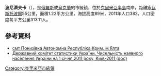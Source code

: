 {{No footnotes|time=2015-09-16T14:47:59+00:00}}
'''波尼濟夫卡'''（{{lang-ru|Понизовка}}），是[[俄羅斯|俄羅斯]]或[[烏克蘭|烏克蘭]]的市級鎮，位於[[克里米亞半島|克里米亞半島]]南岸，距離[[塞瓦斯托波爾|塞瓦斯托波爾]]55公里，面積1.22平方公里，海拔高度89米，2011年人口382，人口密度每平方公里313.11人。

==參考資料==
*[http://gska2.rada.gov.ua/pls/z7502/A005?rdat1=21.02.2009&rf7571=1317 смт Понизівка Автономна Республіка Крим, м Ялта]{{dead link|date=2018年1月 |bot=InternetArchiveBot |fix-attempted=yes }}
*[https://web.archive.org/web/20121010205321/http://stat6.stat.lviv.ua/PXWEB2007/ukr/publ/2011/chnas.zip Державний комітет статистики України. Чисельність наявного населення України на 1 січня 2011 року, Київ-2011 (doc)]

{{coord|44|23|47|N|33|57|25|E|scale:30000|display=title}}

{{DEFAULTSORT:Понизівка}}
[[Category:克里米亞市級鎮|Category:克里米亞市級鎮]]


{{Crimea-geo-stub}}